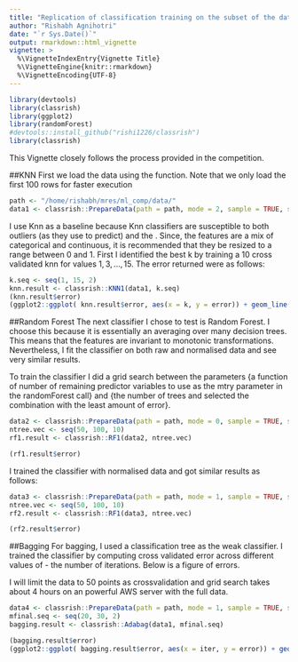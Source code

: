 ```yaml
---
title: "Replication of classification training on the subset of the dataset"
author: "Rishabh Agnihotri"
date: "`r Sys.Date()`"
output: rmarkdown::html_vignette
vignette: >
  %\VignetteIndexEntry{Vignette Title}
  %\VignetteEngine{knitr::rmarkdown}
  %\VignetteEncoding{UTF-8}
---
```


```r
library(devtools)
library(classrish)
library(ggplot2)
library(randomForest)
#devtools::install_github("rishi1226/classrish")
library(classrish)

```

This Vignette closely follows the process provided in the competition.

##KNN
First we load the data using the \code{classrish::PrepareData} function. Note that we only load the first 100 rows for faster execution
```r
path <- "/home/rishabh/mres/ml_comp/data/"
data1 <- classrish::PrepareData(path = path, mode = 2, sample = TRUE, size = 100)

```

I use Knn as a baseline because Knn classifiers are susceptible to both outliers (as they use \emph{distance} to predict) and the \emph{the curse of dimensionality}. Since, the features are a mix of categorical and continuous, it is recommended that they be resized to a range between 0 and 1. First I identified the best k by training a 10 cross validated knn for values $1,3,...,15$. The error returned were as follows:

```r
k.seq <- seq(1, 15, 2)
knn.result <- classrish::KNN1(data1, k.seq)
(knn.result$error)
(ggplot2::ggplot( knn.result$error, aes(x = k, y = error)) + geom_line() + geom_point())

```

##Random Forest
The next classifier I chose to test is Random Forest. I choose this because it is essentially an averaging over many decision trees. This means that the features are invariant to monotonic transformations. Nevertheless, I fit the classifier on both raw and normalised data and see very similar results.

To train the classifier I did a grid search between the parameters \emph{mtry} \{a function of number of remaining predictor variables to use as the mtry parameter in the randomForest call\} and \emph{ntree} \{the number of trees and selected the combination with the least amount of error\}.  

```r
data2 <- classrish::PrepareData(path = path, mode = 0, sample = TRUE, size = 100)
ntree.vec <- seq(50, 100, 10)
rf1.result <- classrish::RF1(data2, ntree.vec)
```
```r
(rf1.result$error)
```
I trained the classifier with normalised data and got similar results as follows:
```r
data3 <- classrish::PrepareData(path = path, mode = 1, sample = TRUE, size = 100)
ntree.vec <- seq(50, 100, 10)
rf2.result <- classrish::RF1(data3, ntree.vec)
```
```r
(rf2.result$error)
```

##Bagging
For bagging, I used a classification tree as the weak classifier. I trained the classifier by computing cross validated error across different values of \emph{mfinal}- the number of iterations. Below is a figure of errors.

I will limit the data to 50 points as crossvalidation and grid search takes about 4 hours on an powerful AWS server with the full data.

```r
data4 <- classrish::PrepareData(path = path, mode = 1, sample = TRUE, size = 50)
mfinal.seq <- seq(20, 30, 2)
bagging.result <- classrish::Adabag(data1, mfinal.seq)

(bagging.result$error)
(ggplot2::ggplot( bagging.result$error, aes(x = iter, y = error)) + geom_line() + geom_point())
```

